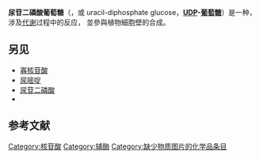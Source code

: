 {{chembox
| verifiedrevid = 470620377
| ImageFile = UDP-Glucose.svg
| ImageSize = 200px
| IUPACName = <nowiki>[[</nowiki>(2''R'',3''S'',4''R'',5''R'')-5-(2,4-dioxopyrimidin-1-yl)-3,4-dihydroxyoxolan-2-yl]methoxy-hydroxyphosphoryl] [(2''R'',3''R'',4''S'',5''S'',6''R'')-3,4,5-trihydroxy-6-(hydroxymethyl)oxan-2-yl] hydrogen
phosphate
| OtherNames = UDP-glucose
| Section1 = {{Chembox Identifiers
|   ChemSpiderID_Ref = {{chemspidercite|correct|chemspider}}
| ChemSpiderID = 8308
| ChEMBL_Ref = {{ebicite|correct|EBI}}
| ChEMBL = 375951
| InChI = 1/C15H24N2O17P2/c18-3-5-8(20)10(22)12(24)14(32-5)33-36(28,29)34-35(26,27)30-4-6-9(21)11(23)13(31-6)17-2-1-7(19)16-15(17)25/h1-2,5-6,8-14,18,20-24H,3-4H2,(H,26,27)(H,28,29)(H,16,19,25)/t5-,6-,8-,9-,10+,11-,12-,13-,14-/m1/s1
| InChIKey = HSCJRCZFDFQWRP-JZMIEXBBBU
| StdInChI_Ref = {{stdinchicite|correct|chemspider}}
| StdInChI = 1S/C15H24N2O17P2/c18-3-5-8(20)10(22)12(24)14(32-5)33-36(28,29)34-35(26,27)30-4-6-9(21)11(23)13(31-6)17-2-1-7(19)16-15(17)25/h1-2,5-6,8-14,18,20-24H,3-4H2,(H,26,27)(H,28,29)(H,16,19,25)/t5-,6-,8-,9-,10+,11-,12-,13-,14-/m1/s1
| StdInChIKey_Ref = {{stdinchicite|correct|chemspider}}
| StdInChIKey = HSCJRCZFDFQWRP-JZMIEXBBSA-N
| CASNo_Ref = {{cascite|correct|CAS}}
| CASNo = 133-89-1
|   PubChem = 8629
| IUPHAR_ligand = 1783
|   ChEBI_Ref = {{ebicite|correct|EBI}}
| ChEBI = 52249
| SMILES = O=P(O[C@H]1O[C@@H]([C@@H](O)[C@H](O)[C@H]1O)CO)(O)OP(=O)(O)OC[C@H]3O[C@@H](N2/C=C\C(=O)NC2=O)[C@H](O)[C@@H]3O
|   MeSHName = Uridine+Diphosphate+Glucose
  }}
| Section2 = {{Chembox Properties
|   Formula = C<sub>15</sub>H<sub>24</sub>N<sub>2</sub>O<sub>17</sub>P<sub>2</sub>
|   MolarMass = 566.302 g/mol
|   Appearance = 
|   Density = 
|   MeltingPt = 
|   BoilingPt = 
  }}
| Section3 = {{Chembox Hazards
|   Solubility = 
|   MainHazards = 
|   FlashPt = 
|   Autoignition = 
  }}
}}

'''尿苷二磷酸葡萄糖'''（{{lang-en|Uridine diphosphate glucose}}，或 uracil-diphosphate glucose，'''[[尿苷二磷酸|UDP]]-[[葡萄糖|葡萄糖]]'''）是一种{{le|核苷酸糖|nucleotide sugar}}，涉及[[代谢|代谢]]过程中的{{le|糖基转移酶|glycosyltransferase|糖基转移}}反应，
並參與植物細胞壁的合成。

== 另见 ==
* [[寡核苷酸|寡核苷酸]]
* [[尿嘧啶|尿嘧啶]]
* [[尿苷二磷酸|尿苷二磷酸]]
* {{le|胸苷二磷酸葡萄糖|TDP-glucose}}
==参考文献==
{{reflist}}
{{Fructose and galactose metabolic intermediates}}
[[Category:核苷酸|Category:核苷酸]]
[[Category:辅酶|Category:辅酶]]
[[Category:缺少物质图片的化学品条目|Category:缺少物质图片的化学品条目]]